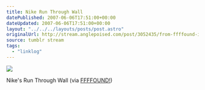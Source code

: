 ```yaml
---
title: Nike Run Through Wall
datePublished: 2007-06-06T17:51:00+00:00
dateUpdated: 2007-06-06T17:51:00+00:00
layout: "../../../layouts/posts/post.astro"
originalUrl: http://stream.anglepoised.com/post/3052435/from-ffffound-image-bookmarking-site
source: tumblr stream
tags:
  - "linklog"
---
```


![](/images/notes/nike-run-through-wall.jpg)

Nike's Run Through Wall (via [FFFFOUND!](http://ffffound.com/))
